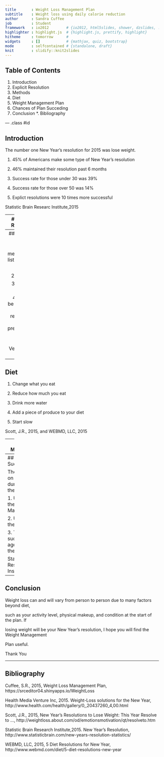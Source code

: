 ```yaml
---
title       : Weight Loss Management Plan
subtitle    : Weight loss using daily calorie reduction
author      : Sandra Cuffee
job         : Student
framework   : io2012        # {io2012, html5slides, shower, dzslides, ...}
highlighter : highlight.js  # {highlight.js, prettify, highlight}
hitheme     : tomorrow      # 
widgets     : []            # {mathjax, quiz, bootstrap}
mode        : selfcontained # {standalone, draft}
knit        : slidify::knit2slides
---
```


## Table of Contents

1. Introduction
2. Explicit Resolution
3. Methods
4. Diet
5. Weight Management Plan
6. Chances of Plan Succeding
7. Conclusion
*. Bibliography

--- .class #id 

## Introduction
  
  The number one New Year's resolution for 2015 was lose weight.
  
  
  1. 45% of Americans make some type of New Year's resolution
  
  2. 46% maintained their resolution past 6 months
  
  3. Success rate for those under 30 was 39%
  
  4. Success rate for those over 50 was 14%
  
  5. Explict resolutions were 10 times more successful
  
  
  

  

     

Statistic Brain Researc Institute,2015


---
## Explicit Resolution

  Set SMART goals.
 
 
 1. Specific 
 
 2. Manageable
 
 3. Achievable
 
 4. Realistic
 
 5. Trackable
 

Health Media Venture Inc, 2015

---
## Methods

The main three methods are listed below.

1. Diet

2. Exercise

3. Diet and Exercise

4. Diet will be the focus of the reamiander of the presentation



Health Media Venture Inc, 2015

---
## Diet



1. Change what you eat

2. Reduce how much you eat

3. Drink more water

4. Add a piece of produce to your diet

3. Start slow



Scott, J.R., 2015, and WEBMD, LLC, 2015



---
## Weight Management Plan

One pound of weight is equal to 3500 calories.

1. Use your SMART goal to decide how many pounds you would like to lose

2. The Weight Management Plan can help you calculate how many days to reach your goal

3. Visit https://srceditor04.shinyapps.io/WeightLoss




---
## Chances of Plan Succeding

The formula is based on your age and the duration (in days) of the plan.

1. Use the data from the Weight Loss Management Plan

2. Use your age at the plan start date

3. Type successChance(your age, days) and enter the return.


Statistic Brain Researc Institute,2015

---
## Conclusion
  
  Weight loss can and will vary from person to person due to many factors beyond diet,
  
such as your activity level, physical makeup, and condition at the start of the plan.  If

losing weight will be your New Year's resolution, I hope you will find the Weight Management

Plan useful.  
   
   
Thank You


---
## Bibliography


Cuffee, S.R., 2015, Weight Loss Management Plan,
  https://srceditor04.shinyapps.io/WeightLoss

Health Media Venture Inc, 2015. Weight-Loss solutions for the New Year,
  http://www.health.com/health/gallery/0,,20437260_4,00.html  

Scott, J.R., 2015, New Year's Resolutions to Lose Weight: This Year Resolve to ...,
 http://weightloss.about.com/od/emotionsmotivation/qt/resolveto.htm

Statistic Brain Research Institute,2015. New Year's Resolution,
  http://www.statisticbrain.com/new-years-resolution-statistics/

WEBMD, LLC, 2015,  5 Diet Resolutions for New Year, 
  http://www.webmd.com/diet/5-diet-resolutions-new-year
  
